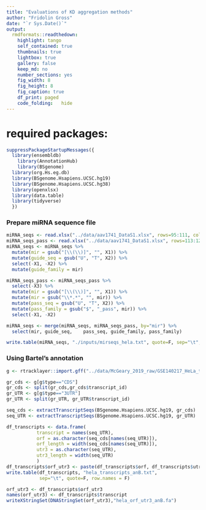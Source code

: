 ```yaml
---
title: "Evaluations of KD aggregation methods"
author: "Fridolin Gross"
date: "`r Sys.Date()`"
output:
  rmdformats::readthedown:
    highlight: tango
    self_contained: true
    thumbnails: true
    lightbox: true
    gallery: false
    keep_md: no
    number_sections: yes
    fig_width: 8
    fig_height: 8
    fig_caption: true
    df_print: paged
    code_folding:	hide
---
```


# required packages:
```r
suppressPackageStartupMessages({
  library(ensembldb)
	library(AnnotationHub)
	library(BSgenome)
  library(org.Hs.eg.db)
  library(BSgenome.Hsapiens.UCSC.hg19)
  library(BSgenome.Hsapiens.UCSC.hg38)
  library(openxlsx)
  library(data.table)
  library(tidyverse)  
  })
```




### Prepare miRNA sequence file
```r
miRNA_seqs <- read.xlsx("../data/aav1741_DataS1.xlsx", rows=95:111, colNames = FALSE)
miRNA_seqs_pass <- read.xlsx("../data/aav1741_DataS1.xlsx", rows=113:129, colNames = FALSE)
miRNA_seqs <- miRNA_seqs %>%
  mutate(mir = gsub("[\\(\\)]", "", X1)) %>%
  mutate(guide_seq = gsub("U", "T", X2)) %>%
  select(-X1, -X2) %>%
  mutate(guide_family = mir)

miRNA_seqs_pass <- miRNA_seqs_pass %>%
  select(-X3) %>%
  mutate(mir = gsub("[\\(\\)]", "", X1)) %>%
  mutate(mir = gsub("\\*.*", "", mir)) %>%
  mutate(pass_seq = gsub("U", "T", X2)) %>%
  mutate(pass_family = gsub("$", "_pass", mir)) %>%
  select(-X1, -X2)

miRNA_seqs <- merge(miRNA_seqs, miRNA_seqs_pass, by="mir") %>%
  select(mir, guide_seq,	pass_seq, guide_family, pass_family)

write.table(miRNA_seqs, "./inputs/mirseqs_hela.txt", quote=F, sep="\t", row.names = F)
```


### Using Bartel's annotation


```r
g <- rtracklayer::import.gff("../data/McGeary_2019_raw/GSE140217_HeLa_transcriptannotations.gtf")
```

```r
gr_cds <- g[g$type=="CDS"]
gr_cds <- split(gr_cds,gr_cds$transcript_id)
gr_UTR <- g[g$type=="3UTR"]
gr_UTR <- split(gr_UTR, gr_UTR$transcript_id)

seq_cds <- extractTranscriptSeqs(BSgenome.Hsapiens.UCSC.hg19, gr_cds)
seq_UTR <- extractTranscriptSeqs(BSgenome.Hsapiens.UCSC.hg19, gr_UTR)

df_transcripts <- data.frame(
           transcript = names(seq_UTR),
           orf = as.character(seq_cds[names(seq_UTR)]),
           orf_length = width(seq_cds[names(seq_UTR)]),
           utr3 = as.character(seq_UTR),
           utr3_length = width(seq_UTR)
           )
df_transcripts$orf_utr3 <- paste(df_transcripts$orf, df_transcripts$utr3, sep="")
write.table(df_transcripts, "hela_transcripts_anB.txt", 
            sep="\t", quote=F, row.names = F)

orf_utr3 <- df_transcripts$orf_utr3
names(orf_utr3) <- df_transcripts$transcript
writeXStringSet(DNAStringSet(orf_utr3),"hela_orf_utr3_anB.fa")


```

